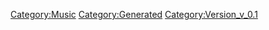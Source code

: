 {{Music
 |Name=永遠
 |ID=76
 |Cov=74
 |Cd=9
 |Nam=74
 |Div=74
 |Ma=1
 |SerieId=2
 |SerieLogoId=2
 |WavId=74
 |VariationId=0
 |Dsc=74
 |Strt=10
 |ValkyrieBattle=1
 |ValkyrieIntro=1
 |ValkyrieIntroSky=1
 |DivaSolo=1
 |DivaMulti=1
 |Exp=1
 |OfficialName=永遠
 |VocalName=シェリル・ノーム starring May'n
 |Description=作品：劇場版マクロスF〜イツワリノウタヒメ〜<br /><br />歌手：シェリル・ノーム starring May'n<br /><br />作詞：Gabriela Robin<br />作曲：菅野よう子
 |StoryTitle=
 |StoryDesc=
 |BuyURL=https://recochoku.jp/song/S20279295/single?ds=34296067
 |BannerId=0
 |AnmStoreURL=
}}
[[Category:Music]]
[[Category:Generated]]
[[Category:Version_v_0.1]]
